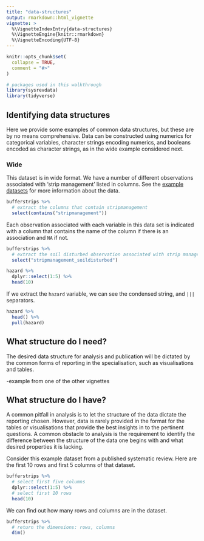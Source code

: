 ```yaml
---
title: "data-structures"
output: rmarkdown::html_vignette
vignette: >
  %\VignetteIndexEntry{data-structures}
  %\VignetteEngine{knitr::rmarkdown}
  %\VignetteEncoding{UTF-8}
---
```


```r
knitr::opts_chunk$set(
  collapse = TRUE,
  comment = "#>"
)
```


```r
# packages used in this walkthrough
library(sysrevdata)
library(tidyverse)
```

## Identifying data structures

Here we provide some examples of common data structures, but these are by no means comprehensive. Data can be constructed using numerics for categorical variables, character strings encoding numerics, and booleans encoded as character strings, as in the wide example considered next.

### Wide

This dataset is in wide format. We have a number of different observations associated with 'strip management' listed in columns. See the [example datasets](https://softloud.github.io/sysrevdata/index.html) for more information about the data.

```r

bufferstrips %>%
  # extract the columns that contain stripmanagement
  select(contains("stripmanagement"))

```

Each observation associated with each variable in this data set is indicated with a column that contains the name of the column if there is an association and `NA` if not. 

```r

bufferstrips %>%
  # extract the soil disturbed observation associated with strip management
  select("stripmanagement_soildisturbed")

```


```r
hazard %>%
  dplyr::select(1:5) %>% 
  head(10)

```

If we extract the `hazard` variable, we can see the condensed string, and `|||` separators. 

```r
hazard %>% 
  head() %>% 
  pull(hazard)

```


## What structure do I need?

The desired data structure for analysis and publication will be dictated by the common forms of reporting in the specialisation, such as visualisations and tables.  

-example from one of the other vignettes

## What structure do I have?

A common pitfall in analysis is to let the structure of the data dictate the reporting chosen. However, data is rarely provided in the format for the tables or visualisations that provide the best insights in to the pertinent questions. A common obstacle to analysis is the requirement to identify the difference between the structure of the data one begins with and what desired properties it is lacking. 

Consider this example dataset from a published systematic review. Here are the first 10 rows and first 5 columns of that dataset. 

```r

bufferstrips %>%
  # select first five columns
  dplyr::select(1:5) %>% 
  # select first 10 rows
  head(10)

```

We can find out how many rows and columns are in the dataset.

```r
bufferstrips %>%
  # return the dimensions: rows, columns
  dim()

```




